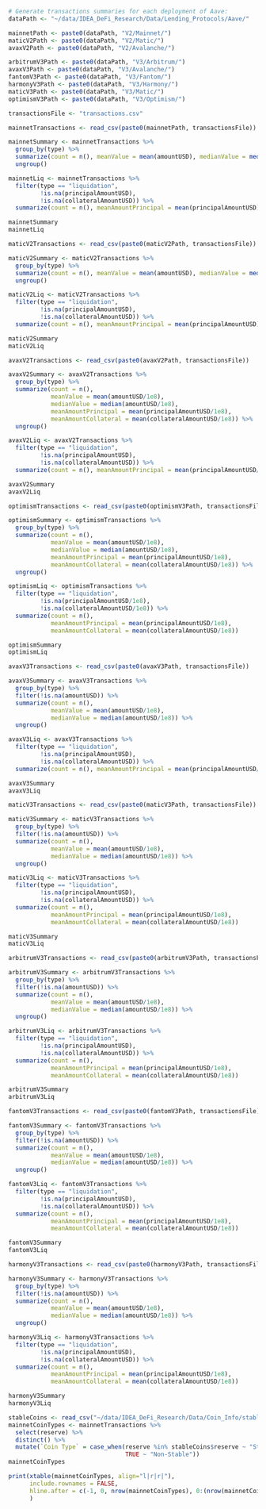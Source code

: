 
```r
# Generate transactions summaries for each deployment of Aave:
dataPath <- "~/data/IDEA_DeFi_Research/Data/Lending_Protocols/Aave/"

mainnetPath <- paste0(dataPath, "V2/Mainnet/")
maticV2Path <- paste0(dataPath, "V2/Matic/")
avaxV2Path <- paste0(dataPath, "V2/Avalanche/")

arbitrumV3Path <- paste0(dataPath, "V3/Arbitrum/")
avaxV3Path <- paste0(dataPath, "V3/Avalanche/")
fantomV3Path <- paste0(dataPath, "V3/Fantom/")
harmonyV3Path <- paste0(dataPath, "V3/Harmony/")
maticV3Path <- paste0(dataPath, "V3/Matic/")
optimismV3Path <- paste0(dataPath, "V3/Optimism/")

transactionsFile <- "transactions.csv"

mainnetTransactions <- read_csv(paste0(mainnetPath, transactionsFile))

mainnetSummary <- mainnetTransactions %>%
  group_by(type) %>%
  summarize(count = n(), meanValue = mean(amountUSD), medianValue = median(amountUSD), meanAmountPrincipal = mean(principalAmountUSD), meanAmountCollateral = mean(collateralAmountUSD)) %>%
  ungroup()

mainnetLiq <- mainnetTransactions %>%
  filter(type == "liquidation",
         !is.na(principalAmountUSD),
         !is.na(collateralAmountUSD)) %>%
  summarize(count = n(), meanAmountPrincipal = mean(principalAmountUSD), meanAmountCollateral = mean(collateralAmountUSD))

mainnetSummary
mainnetLiq
```

```r
maticV2Transactions <- read_csv(paste0(maticV2Path, transactionsFile))

maticV2Summary <- maticV2Transactions %>%
  group_by(type) %>%
  summarize(count = n(), meanValue = mean(amountUSD), medianValue = median(amountUSD), meanAmountPrincipal = mean(principalAmountUSD), meanAmountCollateral = mean(collateralAmountUSD)) %>%
  ungroup()

maticV2Liq <- maticV2Transactions %>%
  filter(type == "liquidation",
         !is.na(principalAmountUSD),
         !is.na(collateralAmountUSD)) %>%
  summarize(count = n(), meanAmountPrincipal = mean(principalAmountUSD), meanAmountCollateral = mean(collateralAmountUSD))

maticV2Summary
maticV2Liq
```

```r
avaxV2Transactions <- read_csv(paste0(avaxV2Path, transactionsFile))

avaxV2Summary <- avaxV2Transactions %>%
  group_by(type) %>%
  summarize(count = n(), 
            meanValue = mean(amountUSD/1e8), 
            medianValue = median(amountUSD/1e8), 
            meanAmountPrincipal = mean(principalAmountUSD/1e8), 
            meanAmountCollateral = mean(collateralAmountUSD/1e8)) %>%
  ungroup()

avaxV2Liq <- avaxV2Transactions %>%
  filter(type == "liquidation",
         !is.na(principalAmountUSD),
         !is.na(collateralAmountUSD)) %>%
  summarize(count = n(), meanAmountPrincipal = mean(principalAmountUSD/1e8), meanAmountCollateral = mean(collateralAmountUSD/1e8))

avaxV2Summary
avaxV2Liq
```
```r
optimismTransactions <- read_csv(paste0(optimismV3Path, transactionsFile))

optimismSummary <- optimismTransactions %>%
  group_by(type) %>%
  summarize(count = n(), 
            meanValue = mean(amountUSD/1e8), 
            medianValue = median(amountUSD/1e8), 
            meanAmountPrincipal = mean(principalAmountUSD/1e8), 
            meanAmountCollateral = mean(collateralAmountUSD/1e8)) %>%
  ungroup()

optimismLiq <- optimismTransactions %>%
  filter(type == "liquidation",
         !is.na(principalAmountUSD/1e8),
         !is.na(collateralAmountUSD/1e8)) %>%
  summarize(count = n(), 
            meanAmountPrincipal = mean(principalAmountUSD/1e8), 
            meanAmountCollateral = mean(collateralAmountUSD/1e8))

optimismSummary
optimismLiq
```

```r
avaxV3Transactions <- read_csv(paste0(avaxV3Path, transactionsFile))

avaxV3Summary <- avaxV3Transactions %>%
  group_by(type) %>%
  filter(!is.na(amountUSD)) %>%
  summarize(count = n(), 
            meanValue = mean(amountUSD/1e8), 
            medianValue = median(amountUSD/1e8)) %>%
  ungroup()

avaxV3Liq <- avaxV3Transactions %>%
  filter(type == "liquidation",
         !is.na(principalAmountUSD),
         !is.na(collateralAmountUSD)) %>%
  summarize(count = n(), meanAmountPrincipal = mean(principalAmountUSD/1e8), meanAmountCollateral = mean(collateralAmountUSD/1e8))

avaxV3Summary
avaxV3Liq
```

```r
maticV3Transactions <- read_csv(paste0(maticV3Path, transactionsFile))

maticV3Summary <- maticV3Transactions %>%
  group_by(type) %>%
  filter(!is.na(amountUSD)) %>%
  summarize(count = n(), 
            meanValue = mean(amountUSD/1e8), 
            medianValue = median(amountUSD/1e8)) %>%
  ungroup()

maticV3Liq <- maticV3Transactions %>%
  filter(type == "liquidation",
         !is.na(principalAmountUSD),
         !is.na(collateralAmountUSD)) %>%
  summarize(count = n(), 
            meanAmountPrincipal = mean(principalAmountUSD/1e8), 
            meanAmountCollateral = mean(collateralAmountUSD/1e8))

maticV3Summary
maticV3Liq
```

```r
arbitrumV3Transactions <- read_csv(paste0(arbitrumV3Path, transactionsFile))

arbitrumV3Summary <- arbitrumV3Transactions %>%
  group_by(type) %>%
  filter(!is.na(amountUSD)) %>%
  summarize(count = n(), 
            meanValue = mean(amountUSD/1e8), 
            medianValue = median(amountUSD/1e8)) %>%
  ungroup()

arbitrumV3Liq <- arbitrumV3Transactions %>%
  filter(type == "liquidation",
         !is.na(principalAmountUSD),
         !is.na(collateralAmountUSD)) %>%
  summarize(count = n(), 
            meanAmountPrincipal = mean(principalAmountUSD/1e8), 
            meanAmountCollateral = mean(collateralAmountUSD/1e8))

arbitrumV3Summary
arbitrumV3Liq
```

```r
fantomV3Transactions <- read_csv(paste0(fantomV3Path, transactionsFile))

fantomV3Summary <- fantomV3Transactions %>%
  group_by(type) %>%
  filter(!is.na(amountUSD)) %>%
  summarize(count = n(), 
            meanValue = mean(amountUSD/1e8), 
            medianValue = median(amountUSD/1e8)) %>%
  ungroup()

fantomV3Liq <- fantomV3Transactions %>%
  filter(type == "liquidation",
         !is.na(principalAmountUSD),
         !is.na(collateralAmountUSD)) %>%
  summarize(count = n(), 
            meanAmountPrincipal = mean(principalAmountUSD/1e8), 
            meanAmountCollateral = mean(collateralAmountUSD/1e8))

fantomV3Summary
fantomV3Liq
```
```r
harmonyV3Transactions <- read_csv(paste0(harmonyV3Path, transactionsFile))

harmonyV3Summary <- harmonyV3Transactions %>%
  group_by(type) %>%
  filter(!is.na(amountUSD)) %>%
  summarize(count = n(), 
            meanValue = mean(amountUSD/1e8), 
            medianValue = median(amountUSD/1e8)) %>%
  ungroup()

harmonyV3Liq <- harmonyV3Transactions %>%
  filter(type == "liquidation",
         !is.na(principalAmountUSD),
         !is.na(collateralAmountUSD)) %>%
  summarize(count = n(), 
            meanAmountPrincipal = mean(principalAmountUSD/1e8), 
            meanAmountCollateral = mean(collateralAmountUSD/1e8))

harmonyV3Summary
harmonyV3Liq
```

```r
stableCoins <- read_csv("~/data/IDEA_DeFi_Research/Data/Coin_Info/stablecoins.csv")
mainnetCoinTypes <- mainnetTransactions %>%
  select(reserve) %>%
  distinct() %>%
  mutate(`Coin Type` = case_when(reserve %in% stableCoins$reserve ~ "Stable",
                                 TRUE ~ "Non-Stable"))
mainnetCoinTypes

print(xtable(mainnetCoinTypes, align="l|r|r|"), 
      include.rownames = FALSE,
      hline.after = c(-1, 0, nrow(mainnetCoinTypes), 0:(nrow(mainnetCoinTypes)-1))
      )
```